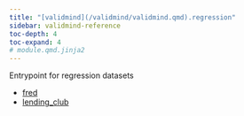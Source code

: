 ```yaml
---
title: "[validmind](/validmind/validmind.qmd).regression"
sidebar: validmind-reference
toc-depth: 4
toc-expand: 4
# module.qmd.jinja2
---
```


<!-- docstring.jinja2 -->

Entrypoint for regression datasets

- [fred](regression/fred.qmd)
- [lending_club](regression/lending_club.qmd)
